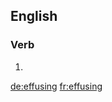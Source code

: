 
==English==

===Verb===
{{head|en|present participle}}

# {{present participle of|effuse|lang=en}}

[[de:effusing]]
[[fr:effusing]]